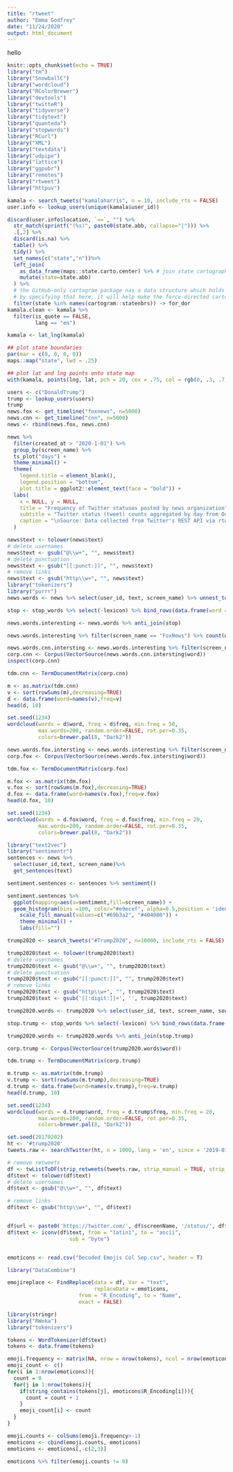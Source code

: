 ```yaml
---
title: "rtweet"
author: "Emma Godfrey"
date: "11/24/2020"
output: html_document
---
```

hello

```r
knitr::opts_chunk$set(echo = TRUE)
library("tm")
library("SnowballC")
library("wordcloud")
library("RColorBrewer")
library("devtools")
library("twitteR")
library("tidyverse")
library("tidytext")
library("quanteda")
library("stopwords")
library("RCurl")
library("XML")
library("textdata")
library("udpipe")
library("lattice")
library("ggpubr")
library("remotes")
library("rtweet")
library("httpuv")
```

```r
kamala <- search_tweets("kamalaharris", n = 10, include_rts = FALSE)
user.info <- lookup_users(unique(kamala$user_id))

discard(user.info$location, `==`, "") %>% 
  str_match(sprintf("(%s)", paste0(state.abb, collapse="|"))) %>%
  .[,2] %>%
  discard(is.na) %>% 
  table() %>% 
  tidy() %>% 
  set_names(c("state","n"))%>% 
  left_join(
    as_data_frame(maps::state.carto.center) %>% # join state cartographic center data
    mutate(state=state.abb)
  ) %>% 
  # the GitHub-only cartogram package nas a data structure which holds state adjacency information
  # by specifying that here, it will help make the force-directed cartogram circle positioning more precise (and pretty)
  filter(state %in% names(cartogram::statenbrs)) -> for_dor
kamala.clean <- kamala %>% 
  filter(is_quote == FALSE, 
         lang == "en")

kamala <- lat_lng(kamala)

## plot state boundaries
par(mar = c(0, 0, 0, 0))
maps::map("state", lwd = .25)

## plot lat and lng points onto state map
with(kamala, points(lng, lat, pch = 20, cex = .75, col = rgb(0, .3, .7, .75)))
```


```r

users <- c("DonaldTrump")
trump <- lookup_users(users)
trump
news.fox <- get_timeline("foxnews", n=5000)
news.cnn <- get_timeline("cnn", n=5000)
news <- rbind(news.fox, news.cnn)

news %>%
  filter(created_at > "2020-1-01") %>%
  group_by(screen_name) %>%
  ts_plot("days") +
  theme_minimal() +
  theme(
    legend.title = element_blank(),
    legend.position = "bottom",
    plot.title = ggplot2::element_text(face = "bold")) +
  labs(
    x = NULL, y = NULL,
    title = "Frequency of Twitter statuses posted by news organization",
    subtitle = "Twitter status (tweet) counts aggregated by day from October/November 2017",
    caption = "\nSource: Data collected from Twitter's REST API via rtweet"
  )

news$text <- tolower(news$text)
# delete usernames
news$text <- gsub("@\\w+", "", news$text)
# delete punctuation
news$text <- gsub("[[:punct:]]", "", news$text)
# remove links 
news$text <- gsub("http\\w+", "", news$text)
library("tokenizers")
library("purrr")
news.words <- news %>% select(user_id, text, screen_name) %>% unnest_tokens(word,text)

stop <- stop_words %>% select(-lexicon) %>% bind_rows(data.frame(word = c(stopwords(),"joe","biden","trump","presidentelect", "writes","donald", "trumps","bidens","president", "cnnelection","cnn","heres","presidential", "campaigns", "fox", "news")))

news.words.interesting <- news.words %>% anti_join(stop)

news.words.interesting %>% filter(screen_name == "FoxNews") %>% count(word, sort = T) %>% slice(1:20) %>% ggplot(aes(x=reorder(word, n, function(n) -n), y=n)) + geom_bar(stat="identity") +theme(axis.text.x = element_text(angle = 60, hjust = 1)) + xlab("")
```

```r
news.words.cnn.intersting <- news.words.interesting %>% filter(screen_name=="CNN")
corp.cnn <- Corpus(VectorSource(news.words.cnn.intersting$word))
inspect(corp.cnn)

tdm.cnn <- TermDocumentMatrix(corp.cnn)

m <- as.matrix(tdm.cnn)
v <- sort(rowSums(m),decreasing=TRUE)
d <- data.frame(word=names(v),freq=v)
head(d, 10)

set.seed(1234)
wordcloud(words = d$word, freq = d$freq, min.freq = 50,
          max.words=200, random.order=FALSE, rot.per=0.35, 
          colors=brewer.pal(8, "Dark2"))


```

```r
news.words.fox.intersting <- news.words.interesting %>% filter(screen_name=="FoxNews")
corp.fox <- Corpus(VectorSource(news.words.fox.intersting$word))

tdm.fox <- TermDocumentMatrix(corp.fox)

m.fox <- as.matrix(tdm.fox)
v.fox <- sort(rowSums(m.fox),decreasing=TRUE)
d.fox <- data.frame(word=names(v.fox),freq=v.fox)
head(d.fox, 10)

set.seed(1234)
wordcloud(words = d.fox$word, freq = d.fox$freq, min.freq = 20,
          max.words=200, random.order=FALSE, rot.per=0.35, 
          colors=brewer.pal(8, "Dark2"))


```
```r
library("text2vec")
library("sentimentr")
sentences <- news %>%
  select(user_id,text, screen_name)%>%
  get_sentences(text)  

sentiment.sentences <- sentences %>% sentiment()

sentiment.sentences %>% 
  ggplot(mapping=aes(x=sentiment,fill=screen_name)) +
  geom_histogram(bins =100, color="#e9ecef", alpha=0.5,position = 'identity') +
    scale_fill_manual(values=c("#69b3a2", "#404080")) +
    theme_minimal() +
    labs(fill="")

```
```r
trump2020 <- search_tweets("#Trump2020", n=10000, include_rts = FALSE)

trump2020$text <- tolower(trump2020$text)
# delete usernames
trump2020$text <- gsub("@\\w+", "", trump2020$text)
# delete punctuation
trump2020$text <- gsub("[[:punct:]]", "", trump2020$text)
# remove links 
trump2020$text <- gsub("http\\w+", "", trump2020$text)
trump2020$text <- gsub('[[:digit:]]+', '', trump2020$text)

trump2020.words <- trump2020 %>% select(user_id, text, screen_name, source) %>% unnest_tokens(word,text)

stop.trump <- stop_words %>% select(-lexicon) %>% bind_rows(data.frame(word = c(stopwords(),"trump")))

trump2020.words <- trump2020.words %>% anti_join(stop.trump)

```
```r
corp.trump <- Corpus(VectorSource(trump2020.words$word))

tdm.trump <- TermDocumentMatrix(corp.trump)

m.trump <- as.matrix(tdm.trump)
v.trump <- sort(rowSums(m.trump),decreasing=TRUE)
d.trump <- data.frame(word=names(v.trump),freq=v.trump)
head(d.trump, 10)

set.seed(1234)
wordcloud(words = d.trump$word, freq = d.trump$freq, min.freq = 20,
          max.words=200, random.order=FALSE, rot.per=0.35, 
          colors=brewer.pal(8, "Dark2"))
```
```r
set.seed(20170202) 
ht <- '#trump2020' 
tweets.raw <- searchTwitter(ht, n = 1000, lang = 'en', since = '2019-01-29')

# remove retweets
df <- twListToDF(strip_retweets(tweets.raw, strip_manual = TRUE, strip_mt = TRUE))
df$text <- tolower(df$text)
# delete usernames
df$text <- gsub("@\\w+", "", df$text)

# remove links 
df$text <- gsub("http\\w+", "", df$text)


df$url <- paste0('https://twitter.com/', df$screenName, '/status/', df$id)
df$text <- iconv(df$text, from = "latin1", to = "ascii", 
                    sub = "byte")


emoticons <- read.csv("Decoded Emojis Col Sep.csv", header = T)

library("DataCombine")

emojireplace <- FindReplace(data = df, Var = "text", 
                            replaceData = emoticons,
                       from = "R_Encoding", to = "Name", 
                       exact = FALSE)

library(stringr)
library("RWeka")
library("tokenizers")

tokens <- WordTokenizer(df$text)
tokens <- data.frame(tokens)

emoji.frequency <- matrix(NA, nrow = nrow(tokens), ncol = nrow(emoticons))
emoji_count <- c()
for(i in 1:nrow(emoticons)){
  count = 0 
  for(j in 1:nrow(tokens)){
    if(string_contains(tokens[j], emoticons$R_Encoding[i])){
      count = count + 1 
    }
    emoji_count[i] <- count
  }
}

emoji.counts <- colSums(emoji.frequency>-1)
emoticons <- cbind(emoji.counts, emoticons)
emoticons <- emoticons[,-c(2,3)]

emoticons %>% filter(emoji.counts != 0)
```

